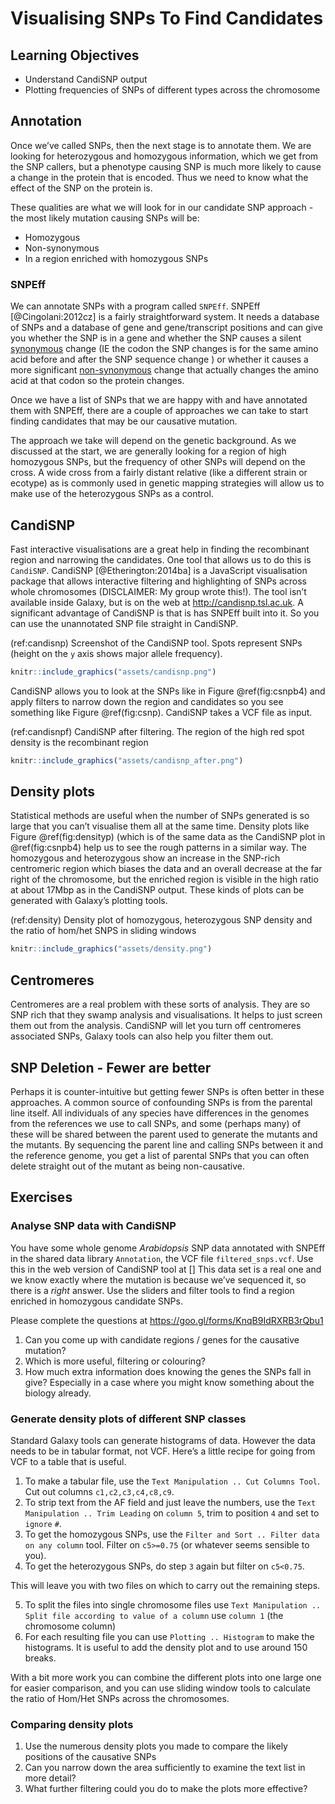 # Visualising SNPs To Find Candidates


## Learning Objectives

  * Understand CandiSNP output
  * Plotting frequencies of SNPs of different types across the chromosome

## Annotation

Once we've called SNPs, then the next stage is to annotate them. We are looking for heterozygous and homozygous information, which we get from the SNP callers, but a phenotype causing SNP is much more likely to cause a change in the protein that is encoded. Thus we need to know what the effect of the SNP on the protein is.

These qualities are what we will look for in our candidate SNP approach - the most likely mutation causing SNPs will be:

  * Homozygous
  * Non-synonymous
  * In a region enriched with homozygous SNPs
	
### SNPEff 

We can annotate SNPs with a program called `SNPEff`. SNPEff [@Cingolani:2012cz] is a fairly straightforward system. It needs a database of SNPs and a database of gene and gene/transcript positions and can give you whether the SNP is in a gene and whether the SNP causes a silent [synonymous](https://en.wikipedia.org/wiki/Synonymous_substitution) change (IE the codon the SNP changes is for the same amino acid before and after the SNP sequence change ) or whether it causes a more significant [non-synonymous](https://en.wikipedia.org/wiki/Nonsynonymous_substitution) change that actually changes the amino acid at that codon so the protein changes.   

Once we have a list of SNPs that we are happy with and have annotated them with SNPEff, there are a couple of approaches we can take to start finding candidates that may be our causative mutation.

The approach we take will depend on the genetic background. As we discussed at the start, we are generally looking for a region of high homozygous SNPs, but the frequency of other SNPs will depend on the cross. A wide cross from a fairly distant relative (like a different strain or ecotype) as is commonly used in genetic mapping strategies will allow us to make use of the heterozygous SNPs as a control. 

## CandiSNP

Fast interactive visualisations are a great help in finding the recombinant region and narrowing the candidates. One tool that allows us to do this is `CandiSNP`. CandiSNP [@Etherington:2014ba] is a JavaScript visualisation package that allows interactive filtering and highlighting of SNPs across whole chromosomes (DISCLAIMER: My group wrote this!). The tool isn't available inside Galaxy, but is on the web at [http://candisnp.tsl.ac.uk](http://candisnp.tsl.ac.uk). A significant advantage of CandiSNP is that is has SNPEff built into it. So you can use the unannotated SNP file straight in CandiSNP.

(ref:candisnp) Screenshot of the CandiSNP tool. Spots represent SNPs (height on the `y` axis shows major allele frequency).

```r
knitr::include_graphics("assets/candisnp.png") 
```

CandiSNP allows you to look at the SNPs like in Figure \@ref(fig:csnpb4) and apply filters to narrow down the region and candidates so you see something like Figure \@ref(fig:csnp). CandiSNP takes a VCF file as input.

(ref:candisnpf) CandiSNP after filtering. The region of the high red spot density is the recombinant region

```r
knitr::include_graphics("assets/candisnp_after.png") 
```

## Density plots

Statistical methods are useful when the number of SNPs generated is so large that you can't visualise them all at the same time. Density plots like Figure \@ref(fig:densityp) (which is of the same data as the CandiSNP plot in \@ref(fig:csnpb4) help us to see the rough patterns in a similar way. The homozygous and heterozygous show an increase in the SNP-rich centromeric region which biases the data and an overall decrease at the far right of the chromosome, but the enriched region is visible in the high ratio at about 17Mbp as in the CandiSNP output. These kinds of plots can be generated with Galaxy's plotting tools.

(ref:density) Density plot of homozygous, heterozygous SNP density and the ratio of hom/het SNPS in sliding windows

```r
knitr::include_graphics("assets/density.png") 
```

## Centromeres
 Centromeres are a real problem with these sorts of analysis. They are so SNP rich that they swamp analysis and visualisations. It helps to just screen them out from the analysis. CandiSNP will let you turn off centromeres associated SNPs, Galaxy tools can also help you filter them out.
 

## SNP Deletion - Fewer are better

Perhaps it is counter-intuitive but getting fewer SNPs is often better in these approaches. A common source of confounding SNPs is from the parental line itself. All individuals of any species have differences in the genomes from the references we use to call SNPs, and some (perhaps many) of these will be shared between the parent used to generate the mutants and the mutants. By sequencing the parent line and calling SNPs between it and the reference genome, you get a list of parental SNPs that you can often delete straight out of the mutant as being non-causative. 


## Exercises

### Analyse SNP data with CandiSNP

You have some whole genome _Arabidopsis_ SNP data annotated with SNPEff in the shared data library `Annotation`, the VCF file `filtered_snps.vcf`. Use this in the web version of CandiSNP tool at [] This data set is a real one and we know exactly where the mutation is because we've sequenced it, so there is a _right_ answer. Use the sliders and filter tools to find a region enriched in homozygous candidate SNPs.

Please complete the questions at [https://goo.gl/forms/KnqB9IdRXRB3rQbu1](https://goo.gl/forms/KnqB9IdRXRB3rQbu1)

  1. Can you come up with candidate regions / genes for the causative mutation?
  2. Which is more useful, filtering or colouring?
  3. How much extra information does knowing the genes the SNPs fall in give? Especially in a case where you might know something about the biology already.

### Generate density plots of different SNP classes

Standard Galaxy tools can generate histograms of data. However the data needs to be in tabular format, not VCF. Here's a little recipe for going from VCF to a table that is useful.

  1. To make a tabular file, use the `Text Manipulation .. Cut Columns Tool`. Cut out columns `c1,c2,c3,c4,c8,c9`. 
  2. To strip text from the AF field and just leave the numbers, use the `Text Manipulation .. Trim Leading` on `column 5`, trim to position `4` and set to `ignore` `#`.
  3. To get the homozygous SNPs, use the `Filter and Sort .. Filter data on any column` tool. Filter on `c5>=0.75` (or whatever seems sensible to you).
  4. To get the heterozygous SNPs, do step `3` again but filter on `c5<0.75`.

This will leave you with two files on which to carry out the remaining steps.

  5. To split the files into single chromosome files use `Text Manipulation .. Split file according to value of a column` use `column 1` (the chromosome column)
  6. For each resulting file you can use `Plotting .. Histogram` to make the histograms. It is useful to add the density plot and to use around 150 breaks.

With a bit more work you can combine the different plots into one large one for easier comparison, and you can use sliding window tools to calculate the ratio of Hom/Het SNPs across the chromosomes.

### Comparing density plots

  1. Use the numerous density plots you made to compare the likely positions of the causative SNPs
  2. Can you narrow down the area sufficiently to examine the text list in more detail?
  3. What further filtering could you do to make the plots more effective?
